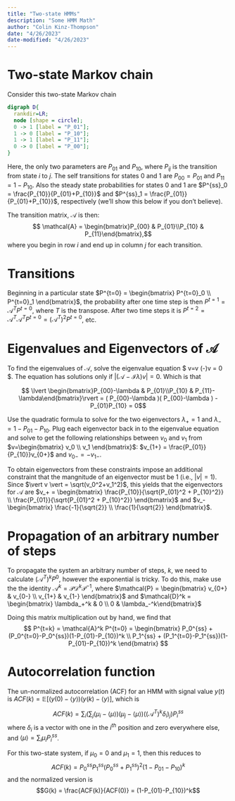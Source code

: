 ```yaml
---
title: "Two-state HMMs"
description: "Some HMM Math"
author: "Colin Kinz-Thompson"
date: "4/26/2023"
date-modified: "4/26/2023"
---
```





# Two-state Markov chain
Consider this two-state Markov chain

```dot
digraph D{
  rankdir=LR;
  node [shape = circle];
  0 -> 1 [label = "P_01"];
  1 -> 0 [label = "P_10"];
  1 -> 1 [label = "P_11"];
  0 -> 0 [label = "P_00"];
}
````

Here, the only two parameters are $P_{01}$ and  $P_{10}$, where  $P_{ij}$ is the transition from state $i$ to $j$. The self transitions for states 0 and 1 are $P_{00}=P_{01}$ and $P_{11}=1-P_{10}$. Also the steady state probabilities for states 0 and 1 are $P^{ss}_0 = \frac{P_{10}}{P_{01}+P_{10}}$ and $P^{ss}_1 = \frac{P_{01}}{P_{01}+P_{10}}$, respectively (we'll show this below if you don't believe).

The transition matrix, $\mathcal{A}$ is then:
$$ \mathcal{A} = \begin{bmatrix}P_{00} & P_{01}\\P_{10} & P_{11}\end{bmatrix},$$ where you begin in row $i$ and end up in column $j$ for each transition.


# Transitions 
Beginning in a particular state $P^{t=0} =  \begin{bmatrix} P^{t=0}_0 \\ P^{t=0}_1 \end{bmatrix}$, the probability after one time step is then $P^{t=1} =  \mathcal{A}^T P^{t=0}$, where $T$ is the transpose. After two time steps it is $P^{t=2} =  \mathcal{A}^T\mathcal{A}^T P^{t=0} = \left(\mathcal{A}^T\right)^2 P^{t=0}$, etc.


# Eigenvalues and Eigenvectors of $\mathcal{A}$
To find the eigenvalues of $\mathcal{A}$, solve the eigenvalue equation $\mathcal{A} v=\lambda v \rightarrow (\mathcal{A}-\mathcal{I}\lambda)v = 0 $. The equation has solutions only if $\vert (\mathcal{A}-\mathcal{I}\lambda)v \vert = 0$. Which is that 

$$ \lvert \begin{bmatrix}P_{00}-\lambda & P_{01}\\P_{10} & P_{11}-\lambda\end{bmatrix}\rvert = ( P_{00}-\lambda )( P_{00}-\lambda ) - P_{01}P_{10} = 0$$


Use the quadratic formula to solve for the two eigenvectors $\lambda_+ = 1$ and $\lambda_- = 1-P_{01}-P_{10}$. Plug each eigenvector back in to the eigenvalue equation and solve to get the following relationships between $v_0$ and $v_1$ from $v=\begin{bmatrix} v_0 \\ v_1 \end{bmatrix}$: $v_{1+} = \frac{P_{01}}{P_{10}}v_{0+}$ and $v_{0-} = - v_{1-}$.

To obtain eigenvectors from these constraints impose an additional constraint that the mangnitude of an eigenvector must be 1 (i.e., $\vert v \vert = 1$). Since $\vert v \vert = \sqrt(v_0^2+v_1^2)$, this yields that the eigenvectors for $\mathcal{A}$ are $v_+ = \begin{bmatrix} \frac{P_{10}}{\sqrt{P_{01}^2 + P_{10}^2}} \\ \frac{P_{01}}{\sqrt{P_{01}^2 + P_{10}^2}} \end{bmatrix}$ and $v_-\begin{bmatrix} \frac{-1}{\sqrt{2}} \\ \frac{1}{\sqrt{2}} \end{bmatrix}$.

# Propagation of an arbitrary number of steps
To propagate the system an arbitrary number of steps, $k$, we need to calculate $\left(\mathcal{A}^T\right)^k P^{0}$, however the exponential is tricky. To do this, make use the the identity $\mathcal{A}^k = \mathcal{P}\mathcal{D}^k\mathcal{P}^{-1}$, where $\mathcal{P} = \begin{bmatrix} v_{0+} & v_{0-} \\ v_{1+} & v_{1-} \end{bmatrix}$ and $\mathcal{D}^k = \begin{bmatrix} \lambda_+^k & 0 \\ 0 & \lambda_-^k\end{bmatrix}$

Doing this matrix multiplication out by hand, we find that $$ P^{t=k} = \mathcal{A}^k P^{t=0} = \begin{bmatrix} P_0^{ss} + (P_0^{t=0}-P_0^{ss})(1-P_{01}-P_{10})^k \\ P_1^{ss} + (P_1^{t=0}-P_1^{ss})(1-P_{01}-P_{10})^k \end{bmatrix} $$


# Autocorrelation function
The un-normalized autocorrelation (ACF) for an HMM with signal value $y(t)$ is $ACF(k) = \mathbb{E}[(y(0)-\langle y \rangle )( y(k)-\langle y \rangle]$, which is 

$$ ACF(k) = \sum_i \left( \sum_j (\mu_i - \langle \mu \rangle)(\mu_j - \langle \mu \rangle) \left( \left(\mathcal{A}^T\right)^k \delta_i \right)_j \right) P_i^{ss} $$
where $\delta_i$ is a vector with one in the $i^{th}$ position and zero everywhere else, and $\langle \mu \rangle = \sum_i \mu_i P_i^{ss}$.


For this two-state system, if $\mu_0 = 0$ and $\mu_1 = 1$, then this reduces to 
$$ACF(k) = P_0^{ss}P_1^{ss}(P_0^{ss}+P_1^{ss})^2(1-P_{01}-P_{10})^k$$
and the normalized version is
$$G(k) = \frac{ACF(k)}{ACF(0)} = (1-P_{01}-P_{10})^k$$

